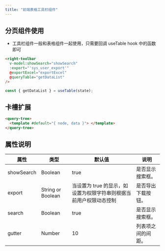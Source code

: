 ```yaml
---
title: "前端表格工具栏组件"
---
```



## 分页组件使用
+ 工具栏组件一般和表格组件一起使用，只需要回调 useTable hook 中的函数即可

```html
<right-toolbar
  v-model:showSearch="showSearch"
  :export="'sys_user_export'"
  @exportExcel="exportExcel"
  @queryTable="getDataList"
/>
```

```javascript
const { getDataList } = useTable(state);
```

## 卡槽扩展
```html
<query-tree>
  <template #default="{ node, data }"> </template>
</query-tree>
```

## 属性说明
| 属性 | 类型 | 默认值 | 说明 |
| --- | --- | --- | --- |
| showSearch | Boolean | true | 是否显示搜索框。 |
| export | String or Boolean | 当设置为 true 的显示，如设置为权限字符串则根据当前用户权限动态控制 | 是否导出下载按钮。 |
| search | Boolean | true | 是否显示搜索框。 |
| gutter | Number | 10 | 列表项之间的间距。 |



